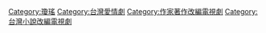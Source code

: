[[Category:瓊瑤|Category:瓊瑤]]
[[Category:台灣愛情劇|Category:台灣愛情劇]]
[[Category:作家著作改編電視劇|Category:作家著作改編電視劇]]
[[Category:台灣小說改編電視劇|Category:台灣小說改編電視劇]]
